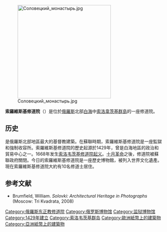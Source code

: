 [[File:Соловецкий_монастырь.jpg|300px]]

'''索羅維斯基修道院'''（{{lang-ru|Солове́цкий монасты́рь}}）是位於[[俄羅斯|俄羅斯]]北部[[白海|白海]]中[[索洛韋茨基群島|索洛韋茨基群島]]的一座修道院。

==历史==
是俄羅斯北部地區最大的基督教建築。在蘇聯時期，索羅維斯基修道院是一座監獄和強制收容所。索羅維斯基修道院的歷史起源於1429年，曾是白海地區的政治和貿易中心之一。1668年发生[[索洛韦茨基修道院起义|索洛韦茨基修道院起义]]。[[十月革命|十月革命]]之後，修道院被蘇聯政府關閉。今日的索羅維斯基修道院是一座歷史博物館，被列入世界文化遺產。現在索羅維斯基修道院大約有10名修道士居住。

== 参考文献 ==
{{Reflist}}
{{refbegin}}
* Brumfield, William.  ''Solovki: Architectural Heritage in Photographs'' (Moscow: Tri Kvadrata, 2008) {{ASIN|B002P5OP1I}} {{OCLC|255613915}} {{en icon}}{{ru icon}}
{{refend}}

[[Category:俄羅斯东正教修道院|Category:俄羅斯东正教修道院]]
[[Category:俄罗斯博物馆|Category:俄罗斯博物馆]]
[[Category:监狱博物馆|Category:监狱博物馆]]
[[Category:1429年建立|Category:1429年建立]]
[[Category:索洛韦茨基群岛|Category:索洛韦茨基群岛]]
[[Category:歐洲紙幣上的建築物|Category:歐洲紙幣上的建築物]]
[[Category:亞洲紙幣上的建築物|Category:亞洲紙幣上的建築物]]